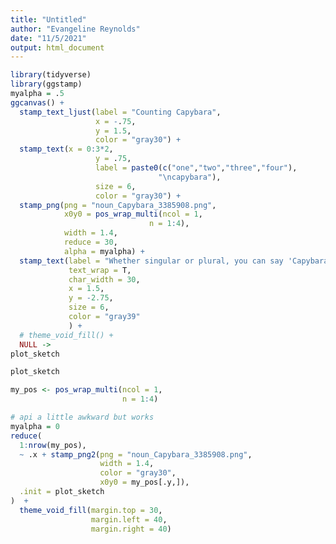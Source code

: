 ```yaml
---
title: "Untitled"
author: "Evangeline Reynolds"
date: "11/5/2021"
output: html_document
---
```


```r
library(tidyverse)
library(ggstamp)
myalpha = .5
ggcanvas() + 
  stamp_text_ljust(label = "Counting Capybara",
                   x = -.75,
                   y = 1.5,
                   color = "gray30") +
  stamp_text(x = 0:3*2,
                   y = .75,
                   label = paste0(c("one","two","three","four"), 
                                 "\ncapybara"),
                   size = 6,
                   color = "gray30") +
  stamp_png(png = "noun_Capybara_3385908.png", 
            x0y0 = pos_wrap_multi(ncol = 1, 
                               n = 1:4),
            width = 1.4,
            reduce = 30,
            alpha = myalpha) + 
  stamp_text(label = "Whether singular or plural, you can say 'Capybara'! But 'Capybaras' works for plural",
             text_wrap = T,
             char_width = 30,
             x = 1.5,
             y = -2.75,
             size = 6,
             color = "gray39"
             ) +
  # theme_void_fill() +
  NULL ->
plot_sketch

plot_sketch
```


```r
my_pos <- pos_wrap_multi(ncol = 1, 
                         n = 1:4)

# api a little awkward but works
myalpha = 0 
reduce(
  1:nrow(my_pos),
  ~ .x + stamp_png2(png = "noun_Capybara_3385908.png", 
                    width = 1.4,
                    color = "gray30",
                    x0y0 = my_pos[.y,]),
  .init = plot_sketch
)  + 
  theme_void_fill(margin.top = 30,
                  margin.left = 40,
                  margin.right = 40) 
```


